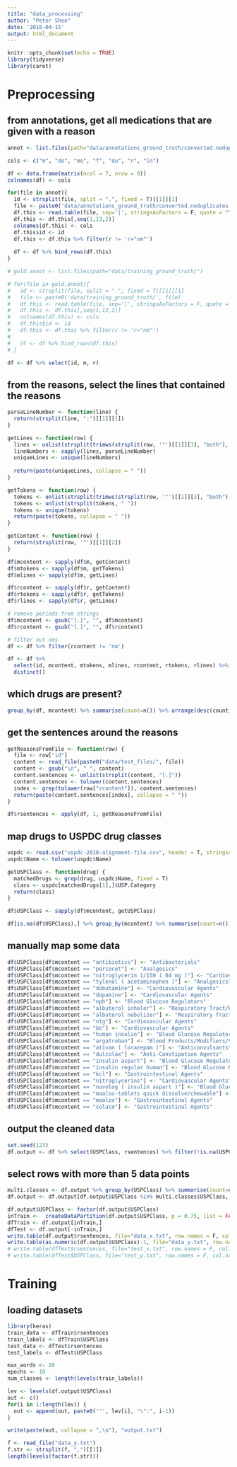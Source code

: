 ```yaml
---
title: "data_processing"
author: "Peter Shen"
date: '2018-04-15'
output: html_document
---
```


```r
knitr::opts_chunk$set(echo = TRUE)
library(tidyverse)
library(caret)
```

# Preprocessing

## from annotations, get all medications that are given with a reason
```r
annot <- list.files(path="data/annotations_ground_truth/converted.noduplicates.sorted/")

cols <- c("m", "do", "mo", "f", "du", "r", "ln")

df <- data.frame(matrix(ncol = 7, nrow = 0))
colnames(df) <- cols

for(file in annot){
  id <- strsplit(file, split = ".", fixed = T)[[1]][1]
  file <- paste0('data/annotations_ground_truth/converted.noduplicates.sorted/', file)
  df.this <- read.table(file, sep='|', stringsAsFactors = F, quote = "")
  df.this <- df.this[,seq(1,13,2)]
  colnames(df.this) <- cols
  df.this$id <- id
  df.this <- df.this %>% filter(r != 'r="nm"')
  
  df <- df %>% bind_rows(df.this)
}

# gold.annot <- list.files(path="data/training_ground_truth/")

# for(file in gold.annot){
#   id <- strsplit(file, split = ".", fixed = T)[[1]][1]
#   file <- paste0('data/training_ground_truth/', file)
#   df.this <- read.table(file, sep='|', stringsAsFactors = F, quote = "")
#   df.this <- df.this[,seq(1,13,2)]
#   colnames(df.this) <- cols
#   df.this$id <- id
#   df.this <- df.this %>% filter(r != 'r="nm"')
#   
#   df <- df %>% bind_rows(df.this)
# }

df <- df %>% select(id, m, r)
```

## from the reasons, select the lines that contained the reasons
```r
parseLineNumber <- function(line) {
  return(strsplit(line, ":")[[1]][1])
}

getLines <- function(row) {
  lines <- unlist(strsplit(trimws(strsplit(row, '"')[[1]][3], "both"), " "))
  lineNumbers <- sapply(lines, parseLineNumber)
  uniqueLines <- unique(lineNumbers)
  
  return(paste(uniqueLines, collapse = " "))
}

getTokens <- function(row) {
  tokens <- unlist(strsplit(trimws(strsplit(row, '"')[[1]][3], "both"), " "))
  tokens <- unlist(strsplit(tokens, " "))
  tokens <- unique(tokens)
  return(paste(tokens, collapse = " "))
}

getContent <- function(row) {
  return(strsplit(row, '"')[[1]][2])
}

df$mcontent <- sapply(df$m, getContent)
df$mtokens <- sapply(df$m, getTokens)
df$mlines <- sapply(df$m, getLines)

df$rcontent <- sapply(df$r, getContent)
df$rtokens <- sapply(df$r, getTokens)
df$rlines <- sapply(df$r, getLines)

# remove periods from strings
df$mcontent <- gsub("[.]", "", df$mcontent)
df$rcontent <- gsub("[.]", "", df$rcontent)

# filter out nms
df <- df %>% filter(rcontent != 'nm')

df <- df %>% 
  select(id, mcontent, mtokens, mlines, rcontent, rtokens, rlines) %>% 
  distinct()

```

## which drugs are present?
```r
group_by(df, mcontent) %>% summarise(count=n()) %>% arrange(desc(count))
```

## get the sentences around the reasons
```r
getReasonsFromFile <- function(row) {
  file <- row["id"]
  content <- read_file(paste0("data/test_files/", file))
  content <- gsub("\n", " ", content)
  content.sentences <- unlist(strsplit(content, "[.]"))
  content.sentences <- tolower(content.sentences)
  index <- grep(tolower(row["rcontent"]), content.sentences)
  return(paste(content.sentences[index], collapse = " "))
}

df$rsentences <- apply(df, 1, getReasonsFromFile)
```

## map drugs to USPDC drug classes
```r
uspdc <- read.csv("uspdc-2018-alignment-file.csv", header = T, stringsAsFactors = F)
uspdc$Name <- tolower(uspdc$Name)

getUSPClass <- function(drug) {
  matchedDrugs <- grep(drug, uspdc$Name, fixed = T)
  class <- uspdc[matchedDrugs[1],]$USP.Category
  return(class)
}

df$USPClass <- sapply(df$mcontent, getUSPClass)

```


```r
df[is.na(df$USPClass),] %>% group_by(mcontent) %>% summarise(count=n()) %>% arrange(desc(count)) %>% filter(count>5)
```

## manually map some data
```r
df$USPClass[df$mcontent == "antibiotics"] <- "Antibacterials"
df$USPClass[df$mcontent == "percocet"] <- "Analgesics"
df$USPClass[df$mcontent == "nitroglycerin 1/150 ( 04 mg )"] <- "Cardiovascular Agents"
df$USPClass[df$mcontent == "tylenol ( acetaminophen )"] <- "Analgesics"
df$USPClass[df$mcontent == "dobutamine"] <- "Cardiovascular Agents"
df$USPClass[df$mcontent == "dopamine"] <- "Cardiovascular Agents"
df$USPClass[df$mcontent == "nph"] <- "Blood Glucose Regulators"
df$USPClass[df$mcontent == "albuterol inhaler"] <- "Respiratory Tract/Pulmonary Agents"
df$USPClass[df$mcontent == "albuterol nebulizer"] <- "Respiratory Tract/Pulmonary Agents"
df$USPClass[df$mcontent == "ntg"] <- "Cardiovascular Agents"
df$USPClass[df$mcontent == "bb"] <- "Cardiovascular Agents"
df$USPClass[df$mcontent == "human insulin"] <- "Blood Glucose Regulators"
df$USPClass[df$mcontent == "argatroban"] <- "Blood Products/Modifiers/Volume Expanders"
df$USPClass[df$mcontent == "ativan ( lorazepam )"] <- "Anticonvulsants"
df$USPClass[df$mcontent == "dulcolax"] <- "Anti-Constipation Agents"
df$USPClass[df$mcontent == "insulin aspart"] <- "Blood Glucose Regulators"
df$USPClass[df$mcontent == "insulin regular human"] <- "Blood Glucose Regulators"
df$USPClass[df$mcontent == "kcl"] <- "Gastrointestinal Agents"
df$USPClass[df$mcontent == "nitroglycerins"] <- "Cardiovascular Agents"
df$USPClass[df$mcontent == "novolog ( insulin aspart )"] <- "Blood Glucose Regulators"
df$USPClass[df$mcontent == "maalox-tablets quick dissolve/chewable"] <- "Gastrointestinal Agents"
df$USPClass[df$mcontent == "maalox"] <- "Gastrointestinal Agents"
df$USPClass[df$mcontent == "colace"] <- "Gastrointestinal Agents"

```

## output the cleaned data
```r
set.seed(123)
df.output <- df %>% select(USPClass, rsentences) %>% filter(!is.na(USPClass)) %>% distinct()
```

## select rows with more than 5 data points
```r
multi.classes <- df.output %>% group_by(USPClass) %>% summarise(count=n()) %>% arrange(desc(count)) %>% filter(count>5)
df.output <- df.output[df.output$USPClass %in% multi.classes$USPClass, ]
```


``` r
df.output$USPClass <- factor(df.output$USPClass)
inTrain <-  createDataPartition(df.output$USPClass, p = 0.75, list = FALSE)
dfTrain <- df.output[inTrain,]
dfTest <- df.output[-inTrain,]
write.table(df.output$rsentences, file="data_x.txt", row.names = F, col.names = F, sep = "\t")
write.table(as.numeric(df.output$USPClass)-1, file="data_y.txt", row.names = F, col.names = F, sep = "\t")
# write.table(dfTest$rsentences, file="test_x.txt", row.names = F, col.names = F, sep = "\t")
# write.table(dfTest$USPClass, file="test_y.txt", row.names = F, col.names = F, sep = "\t")
```

# Training

## loading datasets
```r
library(keras)
train_data <- dfTrain$rsentences
train_labels <- dfTrain$USPClass
test_data <- dfTest$rsentences
test_labels <- dfTest$USPClass

max_words <- 20
epochs <- 10
num_classes <- length(levels(train_labels))
```

```r
lev <- levels(df.output$USPClass)
out <- c()
for(i in 1:length(lev)) {
  out <- append(out, paste0('"', lev[i], "\":", i-1))
}

write(paste(out, collapse = ",\n"), "output.txt")
```

```r
f <- read_file("data_y.txt")
f.str <- strsplit(f, ",")[[1]]
length(levels(factor(f.str)))
```


